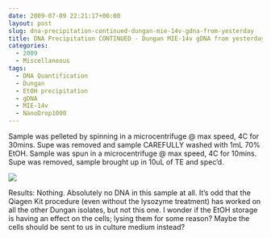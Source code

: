 ```yaml
---
date: 2009-07-09 22:21:17+00:00
layout: post
slug: dna-precipitation-continued-dungan-mie-14v-gdna-from-yesterday
title: DNA Precipitation CONTINUED - Dungan MIE-14v gDNA from yesterday
categories:
  - 2009
  - Miscellaneous
tags:
  - DNA Quantification
  - Dungan
  - EtOH precipitation
  - gDNA
  - MIE-14v
  - NanoDrop1000
---
```


Sample was pelleted by spinning in a microcentrifuge @ max speed, 4C for 30mins. Supe was removed and sample CAREFULLY washed with 1mL 70% EtOH. Sample was spun in a microcentrifuge @ max speed, 4C for 10mins. Supe was removed, sample brought up in 10uL of TE and spec'd.

![](https://eagle.fish.washington.edu/Arabidopsis/20090709%20DNA%20SJW.jpg)

Results: Nothing. Absolutely no DNA in this sample at all. It's odd that the Qiagen Kit procedure (even without the lysozyme treatment) has worked on all the other Dungan isolates, but not this one. I wonder if the EtOH storage is having an effect on the cells; lysing them for some reason? Maybe the cells should be sent to us in culture medium instead?

